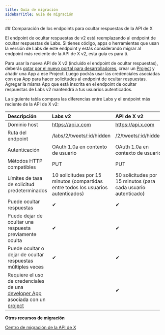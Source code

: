 ```yaml
---
title: Guía de migración
sidebarTitle: Guía de migración
---
```



<div id="comparing-x-apis-hide-replies-endpoints">
  ## Comparación de los endpoints para ocultar respuestas de la API de X
</div>

El endpoint de ocultar respuestas de v2 está reemplazando al endpoint de ocultar respuestas de Labs. Si tienes código, apps o herramientas que usan la versión de Labs de este endpoint y estás considerando migrar al endpoint más reciente de la API de X v2, esta guía es para ti.

Para usar la nueva API de X v2 (incluido el endpoint de ocultar respuestas), deberás [optar por el nuevo portal para desarrolladores](https://developer.x.com/en/portal/opt-in), crear un [Project](/es/resources/fundamentals/projects) y añadir una App a ese Project. Luego podrás usar las credenciales asociadas con esa App para hacer solicitudes al endpoint de ocultar respuestas. Agregar la misma App que está inscrita en el endpoint de ocultar respuestas de Labs v2 mantendrá a tus usuarios autenticados.

La siguiente tabla compara las diferencias entre Labs y el endpoint más reciente de la API de X v2:
 

| **Descripción** | **Labs v2** | **API de X v2** |
| :--- | :--- | :--- |
| Dominio host | https://api.x.com | https://api.x.com |
| Ruta del endpoint | /labs/2/tweets/:id/hidden | /2/tweets/:id/hidden |
| Autenticación | OAuth 1.0a en contexto de usuario | OAuth 1.0a en contexto de usuario |
| Métodos HTTP compatibles | PUT | PUT |
| Límites de tasa de solicitud predeterminados | 10 solicitudes por 15 minutos (compartidas entre todos los usuarios autenticados) | 50 solicitudes por 15 minutos (para cada usuario autenticado) |
| Puede ocultar respuestas | ✔︎  | ✔︎  |
| Puede dejar de ocultar una respuesta previamente oculta | ✔︎  | ✔︎  |
| Puede ocultar o dejar de ocultar respuestas múltiples veces | ✔︎  | ✔︎  |
| Requiere el uso de credenciales de una [developer App](/es/resources/fundamentals/developer-apps) asociada con un [project](/es/resources/fundamentals/projects) |     | ✔   |

**Otros recursos de migración**

[Centro de migración de la API de X](/es/x-api/migrate/overview)